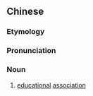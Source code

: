 {{also|教育会}}
==Chinese==
{{zh-forms|s=教育会|type=21}}

===Etymology===
{{rfe|zh}}

===Pronunciation===
{{zh-pron
|m=jiàoyùhuì
|c=gaau3 juk6 wui6-2
|mn=kàu-io̍k-hōe
|cat=n
}}

===Noun===
{{zh-noun}}

# [[educational]] [[association]]

{{zh-cat|Education}}